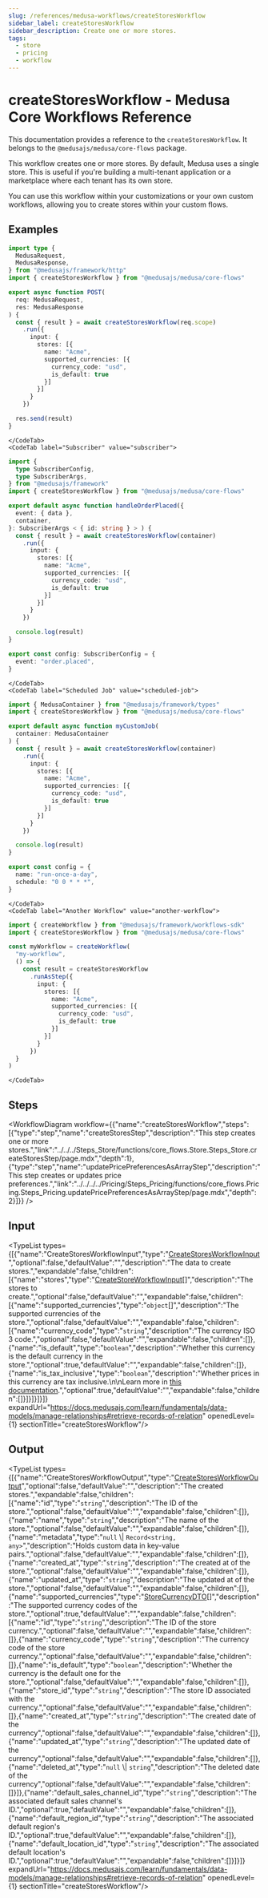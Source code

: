 ```yaml
---
slug: /references/medusa-workflows/createStoresWorkflow
sidebar_label: createStoresWorkflow
sidebar_description: Create one or more stores.
tags:
  - store
  - pricing
  - workflow
---
```



# createStoresWorkflow - Medusa Core Workflows Reference

This documentation provides a reference to the `createStoresWorkflow`. It belongs to the `@medusajs/medusa/core-flows` package.

This workflow creates one or more stores. By default, Medusa uses a single store. This is useful
if you're building a multi-tenant application or a marketplace where each tenant has its own store.

You can use this workflow within your customizations or your own custom workflows, allowing you to
create stores within your custom flows.

<SourceCodeLink link="https://github.com/medusajs/medusa/blob/e90dcedcd7627c61ed1a823400f734d624eaee05/packages/core/core-flows/src/store/workflows/create-stores.ts#L54" />

## Examples

<CodeTabs group="workflow-exection">
    <CodeTab label="API Route" value="api-route">
    
```ts title="src/api/workflow/route.ts"
import type {
  MedusaRequest,
  MedusaResponse,
} from "@medusajs/framework/http"
import { createStoresWorkflow } from "@medusajs/medusa/core-flows"

export async function POST(
  req: MedusaRequest,
  res: MedusaResponse
) {
  const { result } = await createStoresWorkflow(req.scope)
    .run({
      input: {
        stores: [{
          name: "Acme",
          supported_currencies: [{
            currency_code: "usd",
            is_default: true
          }]
        }]
      }
    })

  res.send(result)
}
```

    </CodeTab>
    <CodeTab label="Subscriber" value="subscriber">
    
```ts title="src/subscribers/order-placed.ts"
import {
  type SubscriberConfig,
  type SubscriberArgs,
} from "@medusajs/framework"
import { createStoresWorkflow } from "@medusajs/medusa/core-flows"

export default async function handleOrderPlaced({
  event: { data },
  container,
}: SubscriberArgs < { id: string } > ) {
  const { result } = await createStoresWorkflow(container)
    .run({
      input: {
        stores: [{
          name: "Acme",
          supported_currencies: [{
            currency_code: "usd",
            is_default: true
          }]
        }]
      }
    })

  console.log(result)
}

export const config: SubscriberConfig = {
  event: "order.placed",
}
```

    </CodeTab>
    <CodeTab label="Scheduled Job" value="scheduled-job">
    
```ts title="src/jobs/message-daily.ts"
import { MedusaContainer } from "@medusajs/framework/types"
import { createStoresWorkflow } from "@medusajs/medusa/core-flows"

export default async function myCustomJob(
  container: MedusaContainer
) {
  const { result } = await createStoresWorkflow(container)
    .run({
      input: {
        stores: [{
          name: "Acme",
          supported_currencies: [{
            currency_code: "usd",
            is_default: true
          }]
        }]
      }
    })

  console.log(result)
}

export const config = {
  name: "run-once-a-day",
  schedule: "0 0 * * *",
}
```

    </CodeTab>
    <CodeTab label="Another Workflow" value="another-workflow">
    
```ts title="src/workflows/my-workflow.ts"
import { createWorkflow } from "@medusajs/framework/workflows-sdk"
import { createStoresWorkflow } from "@medusajs/medusa/core-flows"

const myWorkflow = createWorkflow(
  "my-workflow",
  () => {
    const result = createStoresWorkflow
      .runAsStep({
        input: {
          stores: [{
            name: "Acme",
            supported_currencies: [{
              currency_code: "usd",
              is_default: true
            }]
          }]
        }
      })
  }
)
```

    </CodeTab>
  </CodeTabs>

## Steps

<WorkflowDiagram workflow={{"name":"createStoresWorkflow","steps":[{"type":"step","name":"createStoresStep","description":"This step creates one or more stores.","link":"../../../Steps_Store/functions/core_flows.Store.Steps_Store.createStoresStep/page.mdx","depth":1},{"type":"step","name":"updatePricePreferencesAsArrayStep","description":"This step creates or updates price preferences.","link":"../../../../Pricing/Steps_Pricing/functions/core_flows.Pricing.Steps_Pricing.updatePricePreferencesAsArrayStep/page.mdx","depth":2}]}} />

## Input

<TypeList types={[{"name":"CreateStoresWorkflowInput","type":"[CreateStoresWorkflowInput](../../../../types/core_flows.CreateStoresWorkflowInput/page.mdx)","optional":false,"defaultValue":"","description":"The data to create stores.","expandable":false,"children":[{"name":"stores","type":"[CreateStoreWorkflowInput](../../../../../types/WorkflowTypes/StoreWorkflow/types/types.WorkflowTypes.StoreWorkflow.CreateStoreWorkflowInput/page.mdx)[]","description":"The stores to create.","optional":false,"defaultValue":"","expandable":false,"children":[{"name":"supported_currencies","type":"`object`[]","description":"The supported currencies of the store.","optional":false,"defaultValue":"","expandable":false,"children":[{"name":"currency_code","type":"`string`","description":"The currency ISO 3 code.","optional":false,"defaultValue":"","expandable":false,"children":[]},{"name":"is_default","type":"`boolean`","description":"Whether this currency is the default currency in the store.","optional":true,"defaultValue":"","expandable":false,"children":[]},{"name":"is_tax_inclusive","type":"`boolean`","description":"Whether prices in this currency are tax inclusive.\n\nLearn more in [this documentation](https://docs.medusajs.com/resources/commerce-modules/pricing/tax-inclusive-pricing).","optional":true,"defaultValue":"","expandable":false,"children":[]}]}]}]}]} expandUrl="https://docs.medusajs.com/learn/fundamentals/data-models/manage-relationships#retrieve-records-of-relation" openedLevel={1} sectionTitle="createStoresWorkflow"/>

## Output

<TypeList types={[{"name":"CreateStoresWorkflowOutput","type":"[CreateStoresWorkflowOutput](../../../../types/core_flows.CreateStoresWorkflowOutput/page.mdx)","optional":false,"defaultValue":"","description":"The created stores.","expandable":false,"children":[{"name":"id","type":"`string`","description":"The ID of the store.","optional":false,"defaultValue":"","expandable":false,"children":[]},{"name":"name","type":"`string`","description":"The name of the store.","optional":false,"defaultValue":"","expandable":false,"children":[]},{"name":"metadata","type":"`null` \\| `Record<string, any>`","description":"Holds custom data in key-value pairs.","optional":false,"defaultValue":"","expandable":false,"children":[]},{"name":"created_at","type":"`string`","description":"The created at of the store.","optional":false,"defaultValue":"","expandable":false,"children":[]},{"name":"updated_at","type":"`string`","description":"The updated at of the store.","optional":false,"defaultValue":"","expandable":false,"children":[]},{"name":"supported_currencies","type":"[StoreCurrencyDTO](../../../../../store/interfaces/store.StoreCurrencyDTO/page.mdx)[]","description":"The supported currency codes of the store.","optional":true,"defaultValue":"","expandable":false,"children":[{"name":"id","type":"`string`","description":"The ID of the store currency.","optional":false,"defaultValue":"","expandable":false,"children":[]},{"name":"currency_code","type":"`string`","description":"The currency code of the store currency.","optional":false,"defaultValue":"","expandable":false,"children":[]},{"name":"is_default","type":"`boolean`","description":"Whether the currency is the default one for the store.","optional":false,"defaultValue":"","expandable":false,"children":[]},{"name":"store_id","type":"`string`","description":"The store ID associated with the currency.","optional":false,"defaultValue":"","expandable":false,"children":[]},{"name":"created_at","type":"`string`","description":"The created date of the currency","optional":false,"defaultValue":"","expandable":false,"children":[]},{"name":"updated_at","type":"`string`","description":"The updated date of the currency","optional":false,"defaultValue":"","expandable":false,"children":[]},{"name":"deleted_at","type":"`null` \\| `string`","description":"The deleted date of the currency","optional":false,"defaultValue":"","expandable":false,"children":[]}]},{"name":"default_sales_channel_id","type":"`string`","description":"The associated default sales channel's ID.","optional":true,"defaultValue":"","expandable":false,"children":[]},{"name":"default_region_id","type":"`string`","description":"The associated default region's ID.","optional":true,"defaultValue":"","expandable":false,"children":[]},{"name":"default_location_id","type":"`string`","description":"The associated default location's ID.","optional":true,"defaultValue":"","expandable":false,"children":[]}]}]} expandUrl="https://docs.medusajs.com/learn/fundamentals/data-models/manage-relationships#retrieve-records-of-relation" openedLevel={1} sectionTitle="createStoresWorkflow"/>
